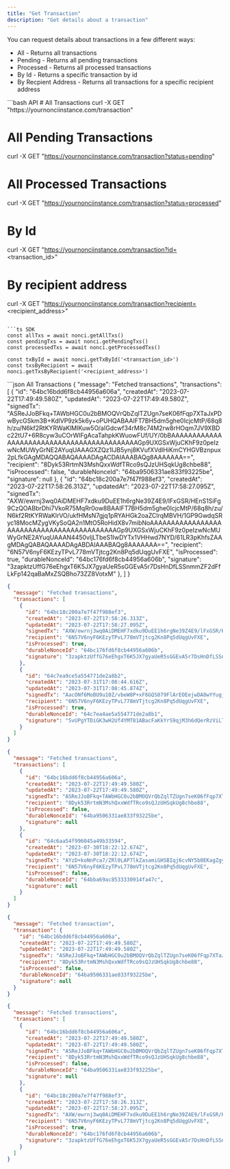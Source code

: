 ```yaml
---
title: "Get Transaction"
description: "Get details about a transaction"
---
```


You can request details about transactions in a few different ways:

- All - Returns all transactions
- Pending - Returns all pending transactions
- Processed - Returns all processed transactions
- By Id - Returns a specific transaction by id
- By Recpient Address - Returns all transactions for a specific recipient address

<RequestExample>
```bash API
# All Transactions 
curl -X GET "https://yournonciinstance.com/transaction"

# All Pending Transactions

curl -X GET "https://yournonciinstance.com/transaction?status=pending"

# All Processed Transactions

curl -X GET "https://yournonciinstance.com/transaction?status=processed"

# By Id

curl -X GET "https://yournonciinstance.com/transaction?id=<transaction_id>"

# By recipient address

curl -X GET "https://yournonciinstance.com/transaction?recipient=<recipient_address>"

````

```ts SDK
const allTxs = await nonci.getAllTxs()
const pendingTxs = await nonci.getPendingTxs()
const processedTxs = await nonci.getProcessedTxs()

const txById = await nonci.getTxById('<transaction_id>')
const txsByRecipient = await nonci.getTxsByRecipient('<recipient_address>')
````

</RequestExample>

<ResponseExample>
```json All Transactions
{
    "message": "Fetched transactions",
    "transactions": [
        {
            "id": "64bc16bdd6f8cb44956a606a",
            "createdAt": "2023-07-22T17:49:49.580Z",
            "updatedAt": "2023-07-22T17:49:49.580Z",
            "signedTx": "ASReJJoBFkq+TAWbHGC0u2bBMOQVrQbZqlTZUgn7seK06fFqp7XTaJxPDwBycGSkm3B+KdlVP9zk5k6y+oPUHQABAAIFT7BH5dm5ghe0IcjcMtP/68q8h/zu/N6kf2RtKYRWaKlMIKuw5O/aIGdcwf34rM8c74M2rw8rHOqm7JV9XBDc22tU7+6R8cyw3uCOrWlFgAcaTahpkKWuowFUf/UY/0bBAAAAAAAAAAAAAAAAAAAAAAAAAAAAAAAAAAAAAAAAAAAGp9UXGSxWjuCKhF9z0peIzwNcMUWyGrNE2AYuqUAAAGXZQz1IJB5ynj8KVufXVdlHiKmCYHGVBznpux2pLfkGAgMDAQQABAQAAAADAgACDAIAAABAQg8AAAAAAA==",
            "recipient": "8Dyk53RrtmN3MshQxxWdfTRco9sQJzUHSqkUg8chbe88",
            "isProcessed": false,
            "durableNonceId": "64ba9506331ae833f93225be",
            "signature": null
        },
        {
            "id": "64bc18c200a7e7f47f988ef3",
            "createdAt": "2023-07-22T17:58:26.313Z",
            "updatedAt": "2023-07-22T17:58:27.095Z",
            "signedTx": "AXW/ewrnj3wq0AiDMEHF7xdku9DuEE1h6rgNe39Z4E9/lFxGSR/HEnS1SiFg9CzQOABbrDhi7VkoR75MqRr0ow8BAAIFT7BH5dm5ghe0IcjcMtP/68q8h/zu/N6kf2RtKYRWaKlrVO/ukfHMsN7gjq1pRYAHGk2oaZClrqMBVH/1GP9GwdqSRyc18MocMZygVKySoQA2n1MtO5RoHidX8v7mibNoAAAAAAAAAAAAAAAAAAAAAAAAAAAAAAAAAAAAAAAAAAAGp9UXGSxWjuCKhF9z0peIzwNcMUWyGrNE2AYuqUAAAN4450vljLTbeS1IwDYTx1VHHwd7NYD/61LR3pKhfsZAAgMDAgQABAQAAAADAgABDAIAAABAQg8AAAAAAA==",
            "recipient": "6N57V6nyF6KEzyTPvL778mVTjtcg2Kn8Pq5dUqgUvFXE",
            "isProcessed": true,
            "durableNonceId": "64bc176fd6f8cb44956a606b",
            "signature": "3zapktzUffG76eEhgxT6K5JX7gyaUeR5sGGEvA5r7DsHnDfLSSnmmZF2dFfLkFp142qaBaMxZSQBho73ZZ8VotxM"
        },
    ]
}

```json Processed Transactions
{
  "message": "Fetched transactions",
  "transactions": [
    {
      "id": "64bc18c200a7e7f47f988ef3",
      "createdAt": "2023-07-22T17:58:26.313Z",
      "updatedAt": "2023-07-22T17:58:27.095Z",
      "signedTx": "AXW/ewrnj3wq0AiDMEHF7xdku9DuEE1h6rgNe39Z4E9/lFxGSR/HEnS1SiFg9CzQOABbrDhi7VkoR75MqRr0ow8BAAIFT7BH5dm5ghe0IcjcMtP/68q8h/zu/N6kf2RtKYRWaKlrVO/ukfHMsN7gjq1pRYAHGk2oaZClrqMBVH/1GP9GwdqSRyc18MocMZygVKySoQA2n1MtO5RoHidX8v7mibNoAAAAAAAAAAAAAAAAAAAAAAAAAAAAAAAAAAAAAAAAAAAGp9UXGSxWjuCKhF9z0peIzwNcMUWyGrNE2AYuqUAAAN4450vljLTbeS1IwDYTx1VHHwd7NYD/61LR3pKhfsZAAgMDAgQABAQAAAADAgABDAIAAABAQg8AAAAAAA==",
      "recipient": "6N57V6nyF6KEzyTPvL778mVTjtcg2Kn8Pq5dUqgUvFXE",
      "isProcessed": true,
      "durableNonceId": "64bc176fd6f8cb44956a606b",
      "signature": "3zapktzUffG76eEhgxT6K5JX7gyaUeR5sGGEvA5r7DsHnDfLSSnmmZF2dFfLkFp142qaBaMxZSQBho73ZZ8VotxM"
    },
    {
      "id": "64c7ea9ce5a554771de2a8b2",
      "createdAt": "2023-07-31T17:08:44.616Z",
      "updatedAt": "2023-07-31T17:08:45.874Z",
      "signedTx": "AacONf6MoBU9u10Z/vbeW8P+xF6GQS079FlArEOEejwDA8wYYugjDifw9ujOB7g02jzlagjG0o0qAvt0OUhqPggBAAIFT7BH5dm5ghe0IcjcMtP/68q8h/zu/N6kf2RtKYRWaKk6eZF4NZdN3skekKiW8LGR8KjDccYrV5pul8gAWudzO2tU7+6R8cyw3uCOrWlFgAcaTahpkKWuowFUf/UY/0bBAAAAAAAAAAAAAAAAAAAAAAAAAAAAAAAAAAAAAAAAAAAGp9UXGSxWjuCKhF9z0peIzwNcMUWyGrNE2AYuqUAAADiMxX4RYWqEaRLj/bbo0WCEBcsjKC7XUvbnGlt9GA8cAgMDAQQABAQAAAADAgACDAIAAABAQg8AAAAAAA==",
      "recipient": "6N57V6nyF6KEzyTPvL778mVTjtcg2Kn8Pq5dUqgUvFXE",
      "isProcessed": true,
      "durableNonceId": "64c7ea4ae5a554771de2a8b1",
      "signature": "5vUPgYTDiGK3wH2Uf4YMT81ABacFaKkYrS9qjM3h6dQerRzViLTSNHqPd14PijPCjs2xRfyJF3u1MjCzBCYyWu3c"
    }
  ]
}
```

```json Pending Transactions
{
  "message": "Fetched transactions",
  "transactions": [
    {
      "id": "64bc16bdd6f8cb44956a606a",
      "createdAt": "2023-07-22T17:49:49.580Z",
      "updatedAt": "2023-07-22T17:49:49.580Z",
      "signedTx": "ASReJJoBFkq+TAWbHGC0u2bBMOQVrQbZqlTZUgn7seK06fFqp7XTaJxPDwBycGSkm3B+KdlVP9zk5k6y+oPUHQABAAIFT7BH5dm5ghe0IcjcMtP/68q8h/zu/N6kf2RtKYRWaKlMIKuw5O/aIGdcwf34rM8c74M2rw8rHOqm7JV9XBDc22tU7+6R8cyw3uCOrWlFgAcaTahpkKWuowFUf/UY/0bBAAAAAAAAAAAAAAAAAAAAAAAAAAAAAAAAAAAAAAAAAAAGp9UXGSxWjuCKhF9z0peIzwNcMUWyGrNE2AYuqUAAAGXZQz1IJB5ynj8KVufXVdlHiKmCYHGVBznpux2pLfkGAgMDAQQABAQAAAADAgACDAIAAABAQg8AAAAAAA==",
      "recipient": "8Dyk53RrtmN3MshQxxWdfTRco9sQJzUHSqkUg8chbe88",
      "isProcessed": false,
      "durableNonceId": "64ba9506331ae833f93225be",
      "signature": null
    },
    {
      "id": "64c6aa54f996045a49b33594",
      "createdAt": "2023-07-30T18:22:12.674Z",
      "updatedAt": "2023-07-30T18:22:12.674Z",
      "signedTx": "AYzD+koNnPca7/ZRl0LAP7lkZasamiGHSBIqj6cvNY5b0EKagZgyfzbinPh/h+MJLo0nhHhq4r6ln5grimuFNAoBAAIFT7BH5dm5ghe0IcjcMtP/68q8h/zu/N6kf2RtKYRWaKlrVO/ukfHMsN7gjq1pRYAHGk2oaZClrqMBVH/1GP9GwfklOm7cMuYvwPalJoioZ9yeGEI/4pKx1SEyp+tTnuVfAAAAAAAAAAAAAAAAAAAAAAAAAAAAAAAAAAAAAAAAAAAGp9UXGSxWjuCKhF9z0peIzwNcMUWyGrNE2AYuqUAAALdpJA19B7Cw7+c2HFew/VSpZ+PCudb4WGhkKn5iMDnBAgMDAgQABAQAAAADAgABDAIAAABAQg8AAAAAAA==",
      "recipient": "6N57V6nyF6KEzyTPvL778mVTjtcg2Kn8Pq5dUqgUvFXE",
      "isProcessed": false,
      "durableNonceId": "64bba69ac8533330914fa47c",
      "signature": null
    }
  ]
}
```

```json By Id
{
  "message": "Fetched transaction",
  "transaction": {
    "id": "64bc16bdd6f8cb44956a606a",
    "createdAt": "2023-07-22T17:49:49.580Z",
    "updatedAt": "2023-07-22T17:49:49.580Z",
    "signedTx": "ASReJJoBFkq+TAWbHGC0u2bBMOQVrQbZqlTZUgn7seK06fFqp7XTaJxPDwBycGSkm3B+KdlVP9zk5k6y+oPUHQABAAIFT7BH5dm5ghe0IcjcMtP/68q8h/zu/N6kf2RtKYRWaKlMIKuw5O/aIGdcwf34rM8c74M2rw8rHOqm7JV9XBDc22tU7+6R8cyw3uCOrWlFgAcaTahpkKWuowFUf/UY/0bBAAAAAAAAAAAAAAAAAAAAAAAAAAAAAAAAAAAAAAAAAAAGp9UXGSxWjuCKhF9z0peIzwNcMUWyGrNE2AYuqUAAAGXZQz1IJB5ynj8KVufXVdlHiKmCYHGVBznpux2pLfkGAgMDAQQABAQAAAADAgACDAIAAABAQg8AAAAAAA==",
    "recipient": "8Dyk53RrtmN3MshQxxWdfTRco9sQJzUHSqkUg8chbe88",
    "isProcessed": false,
    "durableNonceId": "64ba9506331ae833f93225be",
    "signature": null
  }
}
```

```json For recipient
{
  "message": "Fetched transactions",
  "transactions": [
    {
      "id": "64bc16bdd6f8cb44956a606a",
      "createdAt": "2023-07-22T17:49:49.580Z",
      "updatedAt": "2023-07-22T17:49:49.580Z",
      "signedTx": "ASReJJoBFkq+TAWbHGC0u2bBMOQVrQbZqlTZUgn7seK06fFqp7XTaJxPDwBycGSkm3B+KdlVP9zk5k6y+oPUHQABAAIFT7BH5dm5ghe0IcjcMtP/68q8h/zu/N6kf2RtKYRWaKlMIKuw5O/aIGdcwf34rM8c74M2rw8rHOqm7JV9XBDc22tU7+6R8cyw3uCOrWlFgAcaTahpkKWuowFUf/UY/0bBAAAAAAAAAAAAAAAAAAAAAAAAAAAAAAAAAAAAAAAAAAAGp9UXGSxWjuCKhF9z0peIzwNcMUWyGrNE2AYuqUAAAGXZQz1IJB5ynj8KVufXVdlHiKmCYHGVBznpux2pLfkGAgMDAQQABAQAAAADAgACDAIAAABAQg8AAAAAAA==",
      "recipient": "8Dyk53RrtmN3MshQxxWdfTRco9sQJzUHSqkUg8chbe88",
      "isProcessed": false,
      "durableNonceId": "64ba9506331ae833f93225be",
      "signature": null
    },
    {
      "id": "64bc18c200a7e7f47f988ef3",
      "createdAt": "2023-07-22T17:58:26.313Z",
      "updatedAt": "2023-07-22T17:58:27.095Z",
      "signedTx": "AXW/ewrnj3wq0AiDMEHF7xdku9DuEE1h6rgNe39Z4E9/lFxGSR/HEnS1SiFg9CzQOABbrDhi7VkoR75MqRr0ow8BAAIFT7BH5dm5ghe0IcjcMtP/68q8h/zu/N6kf2RtKYRWaKlrVO/ukfHMsN7gjq1pRYAHGk2oaZClrqMBVH/1GP9GwdqSRyc18MocMZygVKySoQA2n1MtO5RoHidX8v7mibNoAAAAAAAAAAAAAAAAAAAAAAAAAAAAAAAAAAAAAAAAAAAGp9UXGSxWjuCKhF9z0peIzwNcMUWyGrNE2AYuqUAAAN4450vljLTbeS1IwDYTx1VHHwd7NYD/61LR3pKhfsZAAgMDAgQABAQAAAADAgABDAIAAABAQg8AAAAAAA==",
      "recipient": "6N57V6nyF6KEzyTPvL778mVTjtcg2Kn8Pq5dUqgUvFXE",
      "isProcessed": true,
      "durableNonceId": "64bc176fd6f8cb44956a606b",
      "signature": "3zapktzUffG76eEhgxT6K5JX7gyaUeR5sGGEvA5r7DsHnDfLSSnmmZF2dFfLkFp142qaBaMxZSQBho73ZZ8VotxM"
    }
  ]
}
```

</ResponseExample>
